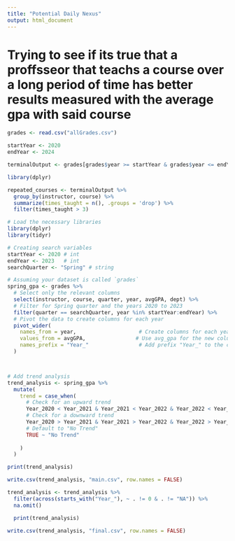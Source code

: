 ---
title: "Potential Daily Nexus"
output: html_document
---

# Trying to see if its true that a proffsseor that teachs a course over a long period of time has better results measured with the average gpa with said course


<!-- Actually getting the data-->
``` {r}
grades <- read.csv("allGrades.csv")
```

<!-- Filtering the data for the year wanted-->
``` {r}

startYear <- 2020
endYear <- 2024

terminalOutput <- grades[grades$year >= startYear & grades$year <= endYear, ]
```

<!-- TEST associatting the instructor weith course and amount of times
to do... select if they repeat every quarter
-->
``` {r}
library(dplyr)

repeated_courses <- terminalOutput %>%
  group_by(instructor, course) %>%         
  summarize(times_taught = n(), .groups = 'drop') %>% 
  filter(times_taught > 3)             

```

``` {r}
# Load the necessary libraries
library(dplyr)
library(tidyr)

# Creating search variables
startYear <- 2020 # int
endYear <- 2023   # int
searchQuarter <- "Spring" # string

# Assuming your dataset is called `grades`
spring_gpa <- grades %>%
  # Select only the relevant columns
  select(instructor, course, quarter, year, avgGPA, dept) %>%
  # Filter for Spring quarter and the years 2020 to 2023
  filter(quarter == searchQuarter, year %in% startYear:endYear) %>%
  # Pivot the data to create columns for each year
  pivot_wider(
    names_from = year,                    # Create columns for each year
    values_from = avgGPA,                # Use avg_gpa for the new columns
    names_prefix = "Year_"                # Add prefix "Year_" to the column names
  )



# Add trend analysis
trend_analysis <- spring_gpa %>%
  mutate(
    trend = case_when(
      # Check for an upward trend
      Year_2020 < Year_2021 & Year_2021 < Year_2022 & Year_2022 < Year_2023 ~ "Upward Trend",
      # Check for a downward trend
      Year_2020 > Year_2021 & Year_2021 > Year_2022 & Year_2022 > Year_2023 ~ "Downward Trend",
      # Default to "No Trend"
      TRUE ~ "No Trend"
   
    )
  )

print(trend_analysis)

write.csv(trend_analysis, "main.csv", row.names = FALSE)

trend_analysis <- trend_analysis %>%
  filter(across(starts_with("Year_"), ~ . != 0 & . != "NA")) %>%
  na.omit()

  print(trend_analysis)
  
write.csv(trend_analysis, "final.csv", row.names = FALSE)
  
```